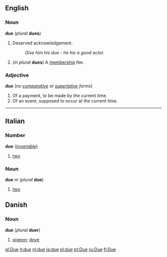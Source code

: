 ==English==
===Noun===
'''due''' (''plural'' '''dues''')

#Deserved acknowledgement.
#:''Give him his due - he his a good actor.''
#(''in plural'' '''dues''') A [[membership]] fee.

===Adjective===
'''due''' (''no [[comparative]] or [[superlative]] forms'')

#Of a payment, to be made by the current time.
#Of an event, supposed to occur at the current time.

----
==Italian==
===Number===
'''due''' (''[[invariable]]'')

#[[two]]

<!--do not put non-English translations in foreign-language entries-->

===Noun===
'''due''' ''m'' (''plural'' '''due''') <!--sic-->

#[[two]]

==Danish==
===Noun===
'''due''' (''plural'' '''duer''')

#[[pigeon]]; [[dove]]

<!--do not put non-English translations in foreign-language entries-->

[[gl:Due]]
[[it:due]]
[[nl:due]]
[[ja:due]]
[[pl:due]]
[[pt:Due]]
[[ru:Due]]
[[fi:Due]]